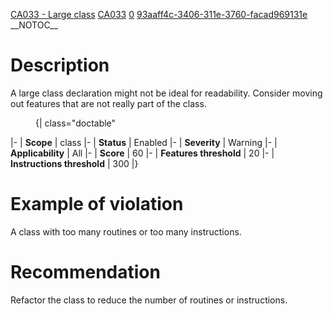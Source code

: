 [[Property:title|CA033 - Large class]]
[[Property:link_title|CA033]]
[[Property:weight|0]]
[[Property:uuid|93aaff4c-3406-311e-3760-facad969131e]]
__NOTOC__
=Description=
A large class declaration might not be ideal for readability. Consider moving out features that are not really part of the class.
:{| class="doctable"
|-
| '''Scope'''
| class
|-
| '''Status'''
| Enabled
|-
| '''Severity'''
| Warning
|-
| '''Applicability'''
| All
|-
| '''Score'''
|  60
|-
| '''Features threshold'''
| 20
|-
| '''Instructions threshold'''
| 300
|}


=Example of violation=
A class with too many routines or too many instructions.

=Recommendation=
Refactor the class to reduce the number of routines or instructions.


